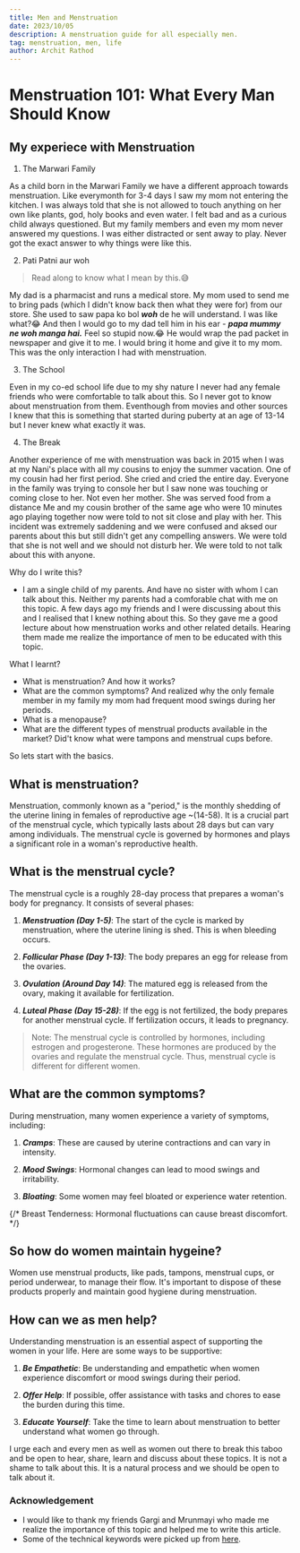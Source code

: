 ```yaml
---
title: Men and Menstruation
date: 2023/10/05
description: A menstruation guide for all especially men.
tag: menstruation, men, life
author: Archit Rathod
---
```


# Menstruation 101: What Every Man Should Know

## My experiece with Menstruation

1. The Marwari Family

As a child born in the Marwari Family we have a different approach towards menstruation. Like everymonth for 3-4 days I saw my mom not entering the kitchen. I was always told that she is not allowed to touch anything on her own like plants, god, holy books and even water. I felt bad and as a curious child always questioned. But my family members and even my mom never answered my questions. I was either distracted or sent away to play. Never got the exact answer to why things were like this.

2. Pati Patni aur woh

> Read along to know what I mean by this.😅

My dad is a pharmacist and runs a medical store. My mom used to send me to bring pads (which I didn't know back then what they were for) from our store. She used to saw papa ko bol _**woh**_ de he will understand. I was like what?😂 And then I would go to my dad tell him in his ear - _**papa mummy ne woh manga hai.**_ Feel so stupid now.😂 He would wrap the pad packet in newspaper and give it to me. I would bring it home and give it to my mom. This was the only interaction I had with menstruation.

3.  The School

Even in my co-ed school life due to my shy nature I never had any female friends who were comfortable to talk about this. So I never got to know about menstruation from them. Eventhough from movies and other sources I knew that this is something that started during puberty at an age of 13-14 but I never knew what exactly it was.

4. The Break

Another experience of me with menstruation was back in 2015 when I was at my Nani's place with all my cousins to enjoy the summer vacation. One of my cousin had her first period. She cried and cried the entire day. Everyone in the family was trying to console her but I saw none was touching or coming close to her. Not even her mother. She was served food from a distance Me and my cousin brother of the same age who were 10 minutes ago playing together now were told to not sit close and play with her. This incident was extremely saddening and we were confused and aksed our parents about this but still didn't get any compelling answers. We were told that she is not well and we should not disturb her. We were told to not talk about this with anyone.

Why do I write this?

-   I am a single child of my parents. And have no sister with whom I can talk about this. Neither my parents had a comforable chat with me on this topic. A few days ago my friends and I were discussing about this and I realised that I knew nothing about this. So they gave me a good lecture about how menstruation works and other related details. Hearing them made me realize the importance of men to be educated with this topic.

What I learnt?

-   What is menstruation? And how it works?
-   What are the common symptoms? And realized why the only female member in my family my mom had frequent mood swings during her periods.
-   What is a menopause?
-   What are the different types of menstrual products available in the market? Did't know what were tampons and menstrual cups before.

So lets start with the basics.

## What is menstruation?

Menstruation, commonly known as a "period," is the monthly shedding of the uterine lining in females of reproductive age ~(14-58). It is a crucial part of the menstrual cycle, which typically lasts about 28 days but can vary among individuals. The menstrual cycle is governed by hormones and plays a significant role in a woman's reproductive health.

## What is the menstrual cycle?

The menstrual cycle is a roughly 28-day process that prepares a woman's body for pregnancy. It consists of several phases:

1. _**Menstruation (Day 1-5)**_: The start of the cycle is marked by menstruation, where the uterine lining is shed. This is when bleeding occurs.

2. _**Follicular Phase (Day 1-13)**_: The body prepares an egg for release from the ovaries.

3. _**Ovulation (Around Day 14)**_: The matured egg is released from the ovary, making it available for fertilization.

4. _**Luteal Phase (Day 15-28)**_: If the egg is not fertilized, the body prepares for another menstrual cycle. If fertilization occurs, it leads to pregnancy.

> Note: The menstrual cycle is controlled by hormones, including estrogen and progesterone. These hormones are produced by the ovaries and regulate the menstrual cycle. Thus, menstrual cycle is different for different women.

## What are the common symptoms?

During menstruation, many women experience a variety of symptoms, including:

1. _**Cramps**_: These are caused by uterine contractions and can vary in intensity.

2. _**Mood Swings**_: Hormonal changes can lead to mood swings and irritability.

3. _**Bloating**_: Some women may feel bloated or experience water retention.

{/* Breast Tenderness: Hormonal fluctuations can cause breast discomfort. */}

## So how do women maintain hygeine?

Women use menstrual products, like pads, tampons, menstrual cups, or period underwear, to manage their flow. It's important to dispose of these products properly and maintain good hygiene during menstruation.

## How can we as men help?

Understanding menstruation is an essential aspect of supporting the women in your life. Here are some ways to be supportive:

1. _**Be Empathetic**_: Be understanding and empathetic when women experience discomfort or mood swings during their period.

2. _**Offer Help**_: If possible, offer assistance with tasks and chores to ease the burden during this time.

3. _**Educate Yourself**_: Take the time to learn about menstruation to better understand what women go through.

I urge each and every men as well as women out there to break this taboo and be open to hear, share, learn and discuss about these topics. It is not a shame to talk about this. It is a natural process and we should be open to talk about it.

### Acknowledgement

-   I would like to thank my friends Gargi and Mrunmayi who made me realize the importance of this topic and helped me to write this article.
-   Some of the technical keywords were picked up from [here](https://my.clevelandclinic.org/health/articles/10132-menstrual-cycle).
